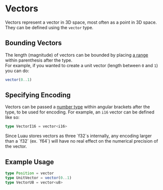 
# Vectors
Vectors represent a vector in 3D space, most often as a point in 3D space.<br/>
They can be defined using the `vector` type.

## Bounding Vectors
The length (magnitude) of vectors can be bounded by placing [a range](./1-ranges.mdx) within parenthesis after the type.<br/>
For example, if you wanted to create a unit vector (length between `0` and `1`) you can do:
```ts copy
vector(0..1)
```

## Specifying Encoding
Vectors can be passed a [number type](./2-numbers.mdx) within angular brackets after the type, to be used for encoding.
For example, an `i16` vector can be defined like so:
```ts copy
type VectorI16 = vector<i16>
```
<Callout type="warning">
    Since Luau stores vectors as three `f32`s internally, any encoding larger than a `f32` (ex. `f64`) will have no real effect on the numerical precision of the vector.
</Callout>

## Example Usage
```ts
type Position = vector
type UnitVector = vector(0..1)
type VectorU8 = vector<u8>
```